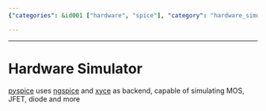 ```yaml
---
{"categories": &id001 ["hardware", "spice"], "category": "hardware_simulator", "date": "2023-12-22 23:52:59", "description": "PySpice is a hardware simulator that leverages ngspice and xyce as backend tools, allowing users to simulate various electronic components such as MOS, JFET, diodes, and more.", "tags": *id001, "title": "Hardware Simulator"}

---
```


------

# Hardware Simulator

[pyspice](https://pypi.org/project/PySpice/) uses [ngspice](https://ngspice.sourceforge.io/extras.html) and [xyce](https://xyce.sandia.gov/) as backend, capable of simulating MOS, JFET, diode and more

